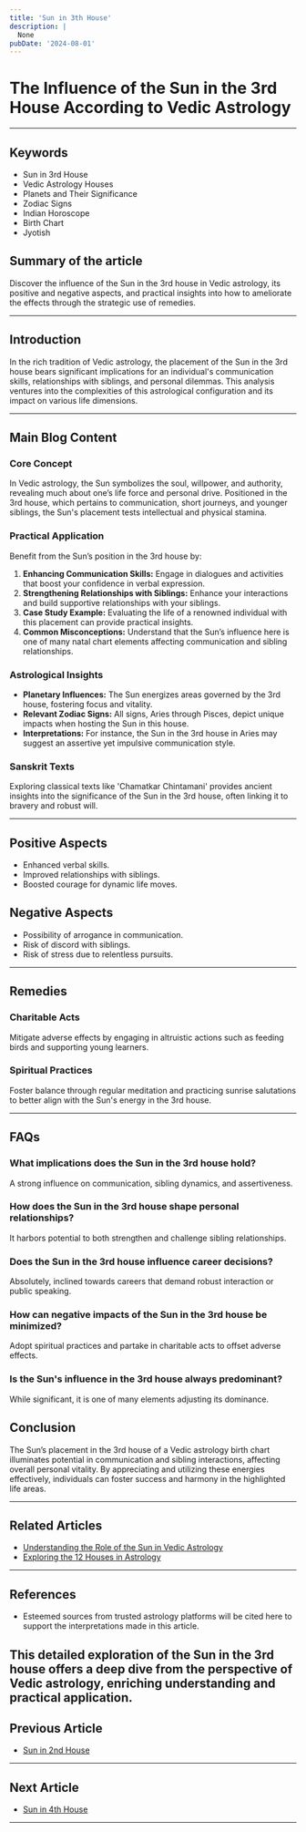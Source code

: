 ```yaml
---
title: 'Sun in 3th House'
description: |
  None
pubDate: '2024-08-01'
---
```


# The Influence of the Sun in the 3rd House According to Vedic Astrology

---

## Keywords
- Sun in 3rd House
- Vedic Astrology Houses
- Planets and Their Significance
- Zodiac Signs
- Indian Horoscope
- Birth Chart
- Jyotish

## Summary of the article
Discover the influence of the Sun in the 3rd house in Vedic astrology, its positive and negative aspects, and practical insights into how to ameliorate the effects through the strategic use of remedies.

---

## Introduction
In the rich tradition of Vedic astrology, the placement of the Sun in the 3rd house bears significant implications for an individual's communication skills, relationships with siblings, and personal dilemmas. This analysis ventures into the complexities of this astrological configuration and its impact on various life dimensions.

---

## Main Blog Content

### Core Concept
In Vedic astrology, the Sun symbolizes the soul, willpower, and authority, revealing much about one’s life force and personal drive. Positioned in the 3rd house, which pertains to communication, short journeys, and younger siblings, the Sun's placement tests intellectual and physical stamina.

### Practical Application
Benefit from the Sun’s position in the 3rd house by:
1. **Enhancing Communication Skills:** Engage in dialogues and activities that boost your confidence in verbal expression.
2. **Strengthening Relationships with Siblings:** Enhance your interactions and build supportive relationships with your siblings.
3. **Case Study Example:** Evaluating the life of a renowned individual with this placement can provide practical insights.
4. **Common Misconceptions:** Understand that the Sun’s influence here is one of many natal chart elements affecting communication and sibling relationships.

### Astrological Insights
- **Planetary Influences:** The Sun energizes areas governed by the 3rd house, fostering focus and vitality.
- **Relevant Zodiac Signs:** All signs, Aries through Pisces, depict unique impacts when hosting the Sun in this house.
- **Interpretations:** For instance, the Sun in the 3rd house in Aries may suggest an assertive yet impulsive communication style.

### Sanskrit Texts
Exploring classical texts like 'Chamatkar Chintamani' provides ancient insights into the significance of the Sun in the 3rd house, often linking it to bravery and robust will.

---

## Positive Aspects
- Enhanced verbal skills.
- Improved relationships with siblings.
- Boosted courage for dynamic life moves.

## Negative Aspects
- Possibility of arrogance in communication.
- Risk of discord with siblings.
- Risk of stress due to relentless pursuits.

---

## Remedies
### Charitable Acts
Mitigate adverse effects by engaging in altruistic actions such as feeding birds and supporting young learners.
### Spiritual Practices
Foster balance through regular meditation and practicing sunrise salutations to better align with the Sun's energy in the 3rd house.

---

## FAQs
### What implications does the Sun in the 3rd house hold?
A strong influence on communication, sibling dynamics, and assertiveness.
### How does the Sun in the 3rd house shape personal relationships?
It harbors potential to both strengthen and challenge sibling relationships.
### Does the Sun in the 3rd house influence career decisions?
Absolutely, inclined towards careers that demand robust interaction or public speaking.
### How can negative impacts of the Sun in the 3rd house be minimized?
Adopt spiritual practices and partake in charitable acts to offset adverse effects.
### Is the Sun's influence in the 3rd house always predominant?
While significant, it is one of many elements adjusting its dominance.

## Conclusion
The Sun’s placement in the 3rd house of a Vedic astrology birth chart illuminates potential in communication and sibling interactions, affecting overall personal vitality. By appreciating and utilizing these energies effectively, individuals can foster success and harmony in the highlighted life areas.

---

## Related Articles
- [Understanding the Role of the Sun in Vedic Astrology](link)
- [Exploring the 12 Houses in Astrology](link)

---

## References
- Esteemed sources from trusted astrology platforms will be cited here to support the interpretations made in this article.

**This detailed exploration of the Sun in the 3rd house offers a deep dive from the perspective of Vedic astrology, enriching understanding and practical application.**
---

## Previous Article
- [Sun in 2nd House](/blogs-md/0601_Sun_in_Houses/060102_Sun_in_2nd_House.mdx)

---

## Next Article
- [Sun in 4th House](/blogs-md/0601_Sun_in_Houses/060104_Sun_in_4th_House.mdx)

---
